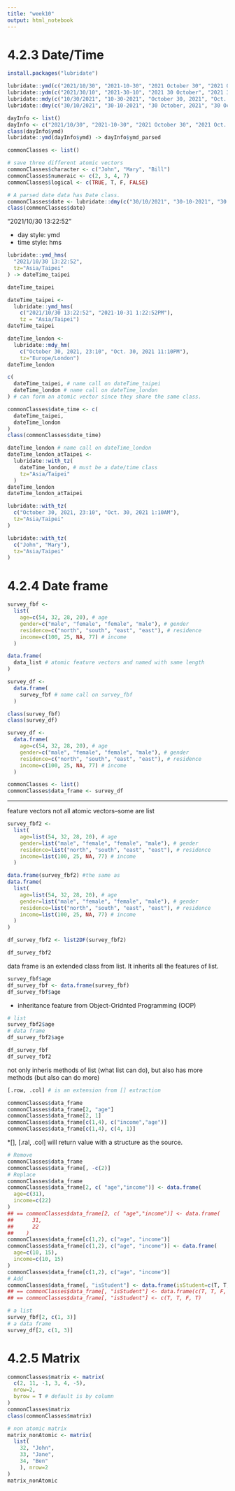 ---
title: "week10"
output: html_notebook
---

# 4.2.3 Date/Time
```{r}
install.packages("lubridate")
```

```{r}
lubridate::ymd(c("2021/10/30", "2021-10-30", "2021 October 30", "2021 Oct. 30"))
lubridate::ydm(c("2021/30/10", "2021-30-10", "2021 30 October", "2021 30 Oct."))
lubridate::mdy(c("10/30/2021", "10-30-2021", "October 30, 2021", "Oct. 30, 2021"))
lubridate::dmy(c("30/10/2021", "30-10-2021", "30 October, 2021", "30 Oct., 2021"))
```

```{r}
dayInfo <- list()
dayInfo <- c("2021/10/30", "2021-10-30", "2021 October 30", "2021 Oct. 30")
class(dayInfo$ymd)
lubridate::ymd(dayInfo$ymd) -> dayInfo$ymd_parsed
```

```{r}
commonClasses <- list()

# save three different atomic vectors
commonClasses$character <- c("John", "Mary", "Bill")
commonClasses$numeraic <- c(2, 3, 4, 7)
commonClasses$logical <- c(TRUE, T, F, FALSE)
```

```{r}
# A parsed date data has Date class.
commonClasses$date <- lubridate::dmy(c("30/10/2021", "30-10-2021", "30 October, 2021", "30 Oct., 2021"))
class(commonClasses$date)
```

"2021/10/30 13:22:52"

* day style: ymd
* time style: hms

```{r}
lubridate::ymd_hms(
  "2021/10/30 13:22:52", 
  tz="Asia/Taipei"
) -> dateTime_taipei

dateTime_taipei
```

```{r}
dateTime_taipei <- 
  lubridate::ymd_hms(
    c("2021/10/30 13:22:52", "2021-10-31 1:22:52PM"),
    tz = "Asia/Taipei")
dateTime_taipei
```

```{r}
dateTime_london <- 
  lubridate::mdy_hm(
    c("October 30, 2021, 23:10", "Oct. 30, 2021 11:10PM"),
    tz="Europe/London")
dateTime_london
```

```{r}
c(
  dateTime_taipei, # name call on dateTime_taipei
  dateTime_london # name call on dateTime_london
) # can form an atomic vector since they share the same class.
```

```{r}
commonClasses$date_time <- c(
  dateTime_taipei,
  dateTime_london
)
class(commonClasses$date_time)
```

```{r}
dateTime_london # name call on dateTime_london
dateTime_london_atTaipei <-
  lubridate::with_tz(
    dateTime_london, # must be a date/time class
    tz="Asia/Taipei"
  )
dateTime_london
dateTime_london_atTaipei
```

```{r}
lubridate::with_tz(
  c("October 30, 2021, 23:10", "Oct. 30, 2021 1:10AM"),
  tz="Asia/Taipei"
)

lubridate::with_tz(
  c("John", "Mary"),
  tz="Asia/Taipei"
)
```


# 4.2.4 Date frame
```{r}
survey_fbf <-
  list(
    age=c(54, 32, 28, 20), # age
    gender=c("male", "female", "female", "male"), # gender
    residence=c("north", "south", "east", "east"), # residence
    income=c(100, 25, NA, 77) # income
  )
```

```{r}
data.frame(
  data_list # atomic feature vectors and named with same length
)
```

```{r}
survey_df <-
  data.frame(
    survey_fbf # name call on survey_fbf
  )
```

```{r}
class(survey_fbf)
class(survey_df)
```

```{r}
survey_df <-
  data.frame(
    age=c(54, 32, 28, 20), # age
    gender=c("male", "female", "female", "male"), # gender
    residence=c("north", "south", "east", "east"), # residence
    income=c(100, 25, NA, 77) # income
  )
```

```{r}
commonClasses <- list()
commonClasses$data_frame <- survey_df
```

***
feature vectors not all atomic vectors--some are list
```{r}
survey_fbf2 <-
  list(
    age=list(54, 32, 28, 20), # age
    gender=list("male", "female", "female", "male"), # gender
    residence=list("north", "south", "east", "east"), # residence
    income=list(100, 25, NA, 77) # income
  )
```

```{r}
data.frame(survey_fbf2) #the same as
data.frame(
  list(
    age=list(54, 32, 28, 20), # age
    gender=list("male", "female", "female", "male"), # gender
    residence=list("north", "south", "east", "east"), # residence
    income=list(100, 25, NA, 77) # income
  )
)
```

```{r}
df_survey_fbf2 <- list2DF(survey_fbf2)

df_survey_fbf2
```

data frame is an extended class from list. It inherits all the features of list.

```{r}
survey_fbf$age
df_survey_fbf <- data.frame(survey_fbf)
df_survey_fbf$age
```

- inheritance feature from Object-Oridnted Programming (OOP)

```{r}
# list
survey_fbf2$age
# data frame
df_survey_fbf2$age
```

```{r}
df_survey_fbf
df_survey_fbf2
```

not only inheris methods of list (what list can do), but also has more methods (but also can do more)

```{r}
[.row, .col] # is an extension from [] extraction
```

```{r}
commonClasses$data_frame
commonClasses$data_frame[2, "age"]
commonClasses$data_frame[2, 1]
commonClasses$data_frame[c(1,4), c("income","age")]
commonClasses$data_frame[c(1,4), c(4, 1)]
```

*[], [.ral, .col] will return value with a structure as the source.

```{r}
# Remove
commonClasses$data_frame
commonClasses$data_frame[, -c(2)]
# Replace
commonClasses$data_frame
commonClasses$data_frame[2, c( "age","income")] <- data.frame(
  age=c(31), 
  income=c(22)
)
## == commonClasses$data_frame[2, c( "age","income")] <- data.frame(
##      31, 
##      22
##    )
commonClasses$data_frame[c(1,2), c("age", "income")]
commonClasses$data_frame[c(1,2), c("age", "income")] <- data.frame(
  age=c(10, 15),
  income=c(10, 15)
)
commonClasses$data_frame[c(1,2), c("age", "income")]
# Add
commonClasses$data_frame[, "isStudent"] <- data.frame(isStudent=c(T, T, F, T))
## == commonClasses$data_frame[, "isStudent"] <- data.frame(c(T, T, F, T))
## == commonClasses$data_frame[, "isStudent"] <- c(T, T, F, T)
```

```{r}
# a list
survey_fbf[2, c(1, 3)]
# a data frame
survey_df[2, c(1, 3)]
```

# 4.2.5 Matrix
```{r}
commonClasses$matrix <- matrix(
  c(2, 11, -1, 3, 4, -5), 
  nrow=2, 
  byrow = T # default is by column
)
commonClasses$matrix
class(commonClasses$matrix)
```

```{r}
# non atomic matrix
matrix_nonAtomic <- matrix(
  list(
    32, "John", 
    33, "Jane", 
    34, "Ben"
    ), nrow=2
)
matrix_nonAtomic
```

